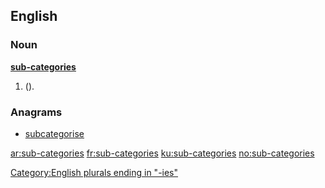 ==English==

===Noun===
'''[[sub-]][[categories]]'''
# {{plural of|sub-category|lang=en|nodot=1}} ({{alternative spelling of|subcategories|lang=en|nocap=1|nodot=1}}).

===Anagrams===
* [[subcategorise#English|subcategorise]]

[[Category:English plurals ending in "-ies"]]

[[ar:sub-categories]]
[[fr:sub-categories]]
[[ku:sub-categories]]
[[no:sub-categories]]